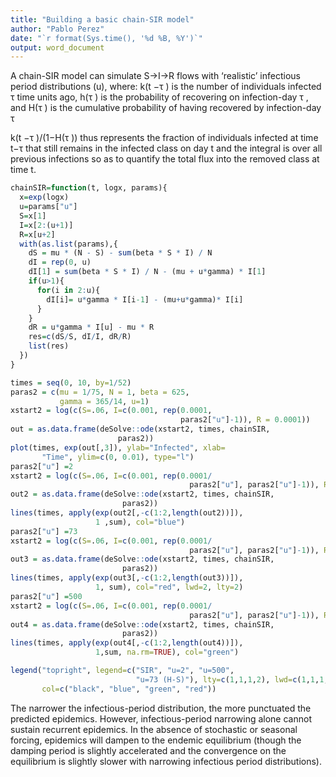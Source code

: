 ```yaml
---
title: "Building a basic chain-SIR model"
author: "Pablo Perez"
date: "`r format(Sys.time(), '%d %B, %Y')`"
output: word_document
---
```


A chain-SIR model can simulate S→I→R flows with 'realistic'
infectious period distributions (u), where:
    k(t −τ ) is the number of individuals infected τ time units ago,
    h(τ ) is the probability of recovering on infection-day τ , and
    H(τ ) is the cumulative probability of having recovered by infection-day τ

k(t −τ )/(1−H(τ )) thus represents the fraction of individuals infected
at time t−τ that still remains in the infected class on day t and the integral is 
over all previous infections so as to quantify the total flux into the removed 
class at time t.


```r
chainSIR=function(t, logx, params){
  x=exp(logx)
  u=params["u"]
  S=x[1]
  I=x[2:(u+1)]
  R=x[u+2]
  with(as.list(params),{
    dS = mu * (N - S) - sum(beta * S * I) / N
    dI = rep(0, u)
    dI[1] = sum(beta * S * I) / N - (mu + u*gamma) * I[1]
    if(u>1){
      for(i in 2:u){
        dI[i]= u*gamma * I[i-1] - (mu+u*gamma)* I[i]
      }
    }
    dR = u*gamma * I[u] - mu * R
    res=c(dS/S, dI/I, dR/R)
    list(res)
  })
}

times = seq(0, 10, by=1/52)
paras2 = c(mu = 1/75, N = 1, beta = 625,
           gamma = 365/14, u=1)
xstart2 = log(c(S=.06, I=c(0.001, rep(0.0001,
                                      paras2["u"]-1)), R = 0.0001))
out = as.data.frame(deSolve::ode(xstart2, times, chainSIR,
                        paras2))
plot(times, exp(out[,3]), ylab="Infected", xlab=
       "Time", ylim=c(0, 0.01), type="l")
paras2["u"] =2
xstart2 = log(c(S=.06, I=c(0.001, rep(0.0001/
                                        paras2["u"], paras2["u"]-1)), R = 0.0001))
out2 = as.data.frame(deSolve::ode(xstart2, times, chainSIR,
                         paras2))
lines(times, apply(exp(out2[,-c(1:2,length(out2))]),
                   1 ,sum), col="blue")
paras2["u"] =73
xstart2 = log(c(S=.06, I=c(0.001, rep(0.0001/
                                        paras2["u"], paras2["u"]-1)), R = 0.0001))
out3 = as.data.frame(deSolve::ode(xstart2, times, chainSIR,
                         paras2))
lines(times, apply(exp(out3[,-c(1:2,length(out3))]),
                   1, sum), col="red", lwd=2, lty=2)
paras2["u"] =500
xstart2 = log(c(S=.06, I=c(0.001, rep(0.0001/
                                        paras2["u"], paras2["u"]-1)), R = 0.0001))
out4 = as.data.frame(deSolve::ode(xstart2, times, chainSIR,
                         paras2))
lines(times, apply(exp(out4[,-c(1:2,length(out4))]),
                   1,sum, na.rm=TRUE), col="green")

legend("topright", legend=c("SIR", "u=2", "u=500",
                            "u=73 (H-S)"), lty=c(1,1,1,2), lwd=c(1,1,1, 2),
       col=c("black", "blue", "green", "red"))
```

The narrower the infectious-period distribution, the more punctuated the predicted
epidemics. However, infectious-period narrowing alone cannot sustain
recurrent epidemics. In the absence of stochastic or seasonal forcing, epidemics will
dampen to the endemic equilibrium (though the damping period is slightly accelerated
and the convergence on the equilibrium is slightly slower with narrowing
infectious period distributions).